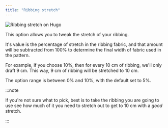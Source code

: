 ```yaml
---
title: "Ribbing stretch"
---
```


![Ribbing stretch on Hugo](./ribbingstretch.svg)

This option allows you to tweak the stretch of your ribbing.

It's value is the percentage of stretch in the ribbing fabric, and
that amount will be subtracted from 100% to determine the final width
of fabric used in the pattern.

For example, if you choose 10%, then for every 10 cm of ribbing,
we'll only draft 9 cm.
This way, 9 cm of ribbing will be stretched to 10 cm.

The option range is between 0% and 10%, with the default set to 5%.

:::note


If you're not sure what to pick, best is to take the ribbing you are going to use see how much of it
you need to stretch out to get to 10 cm with a _good_ stretch.

:::




